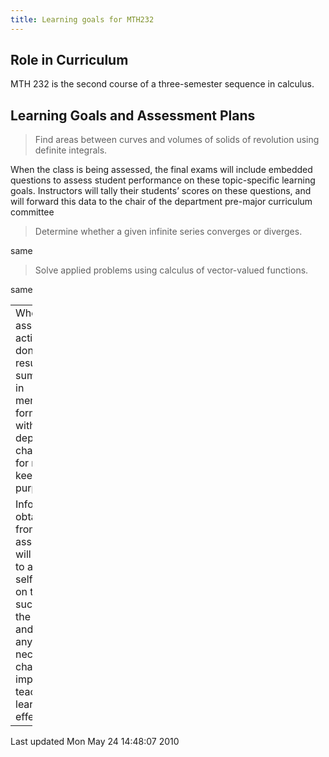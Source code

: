 ```yaml
---
title: Learning goals for MTH232
---
```


## Role in Curriculum

MTH 232 is the second course of a three-semester sequence in calculus.

## Learning Goals and Assessment Plans

> Find areas between curves and volumes of solids
> of revolution using definite integrals.

When the class is being assessed, the final exams
will include embedded questions to assess student
performance on these topic-specific learning
goals. Instructors will tally their students'
scores on these questions, and will forward this
data to the chair of the department pre-major
curriculum committee

> Determine whether a given infinite series
> converges or diverges.

same

> Solve applied problems using calculus of
> vector-valued functions.

same

----
When assessment activities are done, the results will be summarized in
memorandum form and filed with the department chairperson for record
keeping
purposes.

Information obtained from assessment will be used to assess and
self-reflect on the success of the course and to make any necessary
changes to
improve teaching and learning effectiveness.

------------------------------------------------------------------------

Last updated Mon May 24 14:48:07 2010

